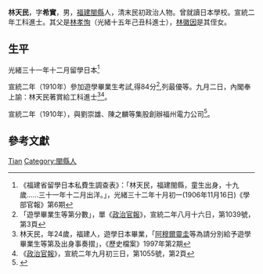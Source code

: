 '''林天民'''{{BD|1887年||1948年||catIdx=L林天民}}，字'''希實'''，男，[[福建省|福建]][[閩縣|閩縣]]人，清末民初政治人物。曾就讀日本學校。宣統二年工科進士。其父是[[林孝恂|林孝恂]]（光緒十五年己丑科進士），[[林徽因|林徽因]]是其侄女。

== 生平 ==
光緒三十一年十二月留學日本<ref>《福建省留學日本私費生調查表》：「林天民，福建閩縣，童生出身，十九歲……三十一年十二月出洋。」，光緒三十二年十月初一(1906年11月16日)《學部官報》第6期</ref>

宣統二年（1910年）參加遊學畢業生考試,得84分<ref>「遊學畢業生等第分數」，單《[[政治官報|政治官報]]》，宣統二年八月十六日，第1039號，第3頁</ref>,列最優等。九月二日，內閣奉上諭：林天民著賞給工科進士<ref>林天民，年24歲，福建人，遊學日本畢業，「[[阿穆爾靈圭|阿穆爾靈圭]]等為請分別給予遊學畢業生等第及出身事奏摺」，《歷史檔案》1997年第2期</ref><ref>《[[政治官報|政治官報]]》，宣統二年九月初三日，第1055號，第2頁</ref>。

宣統二年（1910年），與劉崇雄、陳之麟等集股創辦福州電力公司<ref>{{Cite book|title=福州人名志|last=福州市地方志编纂委员会|last2=|date=2007|publisher=海潮摄影艺术出版社|year=|isbn=7806912967|edition=|location=福州|pages=258}}</ref>。

== 參考文獻 ==
{{Reflist|1}}

{{宣統二年游學畢業進士}}

{{Authority control}}
{{DEFAULTSORT:L林天民}}
[[Category:林姓|Tian]]
[[Category:閩縣人|Category:閩縣人]]